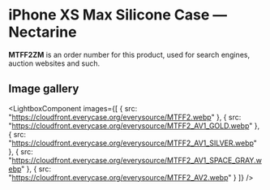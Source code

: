 
# iPhone XS Max Silicone Case — Nectarine

<Callout type='info' emoji='👉🏻'>**MTFF2ZM** is an order number for this product, used for search engines, auction websites and such.</Callout>

## Image gallery

<LightboxComponent
    images={[
      {
        src: "https://cloudfront.everycase.org/everysource/MTFF2.webp"
      },
      {
        src: "https://cloudfront.everycase.org/everysource/MTFF2_AV1_GOLD.webp"
      },
      {
        src: "https://cloudfront.everycase.org/everysource/MTFF2_AV1_SILVER.webp"
      },
      {
        src: "https://cloudfront.everycase.org/everysource/MTFF2_AV1_SPACE_GRAY.webp"
      },
      {
        src: "https://cloudfront.everycase.org/everysource/MTFF2_AV2.webp"
      }
    ]}
  />
